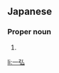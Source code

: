 ==Japanese==
{{ja-kanjitab|かず|ひろ}}

===Proper noun===
{{ja-pos|proper|かずひろ}}

# {{given name|male|lang=ja|sort=かずひろ}}

[[li:一弘]]